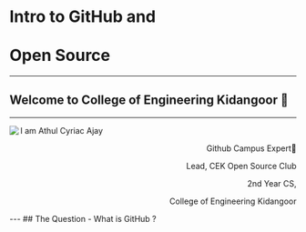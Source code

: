 

# Intro to GitHub and <br></br> Open Source
---

## Welcome to College of Engineering Kidangoor :wave:

---

<div align="left">
    <Heading color="red">I am Athul Cyriac Ajay</Heading>
    <img src="https://avatars0.githubusercontent.com/u/40897573?s=300&v=4" align="left"/>
    </div>                                               
    <div align="right">
    <p>Github Campus Expert🚩</p>
    <p>Lead, CEK Open Source Club</p>
    <p>2nd Year CS,</p>
    <p>College of Engineering Kidangoor</p>
</div>
---
## The Question
- What is  GitHub ?

